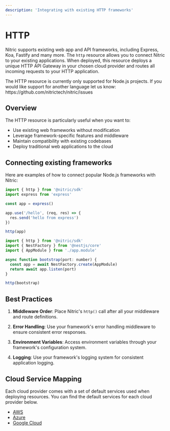 ```yaml
---
description: 'Integrating with existing HTTP frameworks'
---
```


# HTTP

Nitric supports existing web app and API frameworks, including Express, Koa, Fastify and many more. The `http` resource allows you to connect Nitric to your existing applications. When deployed, this resource deploys a unique HTTP API Gateway in your chosen cloud provider and routes all incoming requests to your HTTP application.

<Note>
  The HTTP resource is currently only supported for Node.js projects. If you
  would like support for another language let us know:
  https://github.com/nitrictech/nitric/issues
</Note>

## Overview

The HTTP resource is particularly useful when you want to:

- Use existing web frameworks without modification
- Leverage framework-specific features and middleware
- Maintain compatibility with existing codebases
- Deploy traditional web applications to the cloud

## Connecting existing frameworks

Here are examples of how to connect popular Node.js frameworks with Nitric:

<Tabs>

<TabItem label="Express.js">

```javascript
import { http } from '@nitric/sdk'
import express from 'express'

const app = express()

app.use('/hello', (req, res) => {
  res.send('hello from express')
})

http(app)
```

</TabItem>

<TabItem label="NestJS">

```javascript
import { http } from '@nitric/sdk'
import { NestFactory } from '@nestjs/core'
import { AppModule } from './app.module'

async function bootstrap(port: number) {
  const app = await NestFactory.create(AppModule)
  return await app.listen(port)
}

http(bootstrap)
```

</TabItem>

</Tabs>

## Best Practices

1. **Middleware Order**: Place Nitric's `http()` call after all your middleware and route definitions.

2. **Error Handling**: Use your framework's error handling middleware to ensure consistent error responses.

3. **Environment Variables**: Access environment variables through your framework's configuration system.

4. **Logging**: Use your framework's logging system for consistent application logging.

## Cloud Service Mapping

Each cloud provider comes with a set of default services used when deploying resources. You can find the default services for each cloud provider below.

- [AWS](/providers/mappings/aws/http)
- [Azure](/providers/mappings/azure/http)
- [Google Cloud](/providers/mappings/gcp/http)
